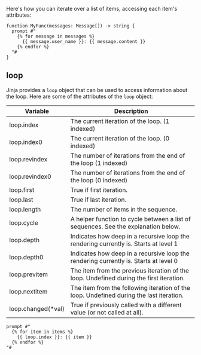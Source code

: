 ---
---

Here's how you can iterate over a list of items, accessing each item's attributes:

```jinja
function MyFunc(messages: Message[]) -> string {
  prompt #"
    {% for message in messages %}
      {{ message.user_name }}: {{ message.content }}
    {% endfor %}
  "#
}
```

## loop

Jinja provides a `loop` object that can be used to access information about the loop. Here are some of the attributes of the `loop` object:


| Variable         | Description                                                                 |
|------------------|-----------------------------------------------------------------------------|
| loop.index       | The current iteration of the loop. (1 indexed)                              |
| loop.index0      | The current iteration of the loop. (0 indexed)                              |
| loop.revindex    | The number of iterations from the end of the loop (1 indexed)               |
| loop.revindex0   | The number of iterations from the end of the loop (0 indexed)               |
| loop.first       | True if first iteration.                                                    |
| loop.last        | True if last iteration.                                                     |
| loop.length      | The number of items in the sequence.                                        |
| loop.cycle       | A helper function to cycle between a list of sequences. See the explanation below. |
| loop.depth       | Indicates how deep in a recursive loop the rendering currently is. Starts at level 1 |
| loop.depth0      | Indicates how deep in a recursive loop the rendering currently is. Starts at level 0 |
| loop.previtem    | The item from the previous iteration of the loop. Undefined during the first iteration. |
| loop.nextitem    | The item from the following iteration of the loop. Undefined during the last iteration. |
| loop.changed(*val) | True if previously called with a different value (or not called at all).  |

```jinja2
prompt #"
  {% for item in items %}
    {{ loop.index }}: {{ item }}
  {% endfor %}
"#
```